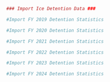 ```r
### Import Ice Detention Data ###

#Import FY 2019 Detention Statistics

#Import FY 2020 Detention Statistics

#Import FY 2021 Detention Statistics

#Import FY 2022 Detention Statistics

#Import FY 2023 Detention Statistics

#Import FY 2024 Detention Statistics

```

